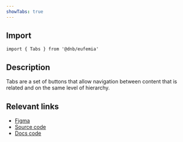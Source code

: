 ```yaml
---
showTabs: true
---
```


## Import

```tsx
import { Tabs } from '@dnb/eufemia'
```

## Description

Tabs are a set of buttons that allow navigation between content that is related and on the same level of hierarchy.

## Relevant links

- [Figma](https://www.figma.com/design/cdtwQD8IJ7pTeE45U148r1/%F0%9F%92%BB-Eufemia---Web?node-id=4243-1498)
- [Source code](https://github.com/dnbexperience/eufemia/tree/main/packages/dnb-eufemia/src/components/tabs)
- [Docs code](https://github.com/dnbexperience/eufemia/tree/main/packages/dnb-design-system-portal/src/docs/uilib/components/tabs)

